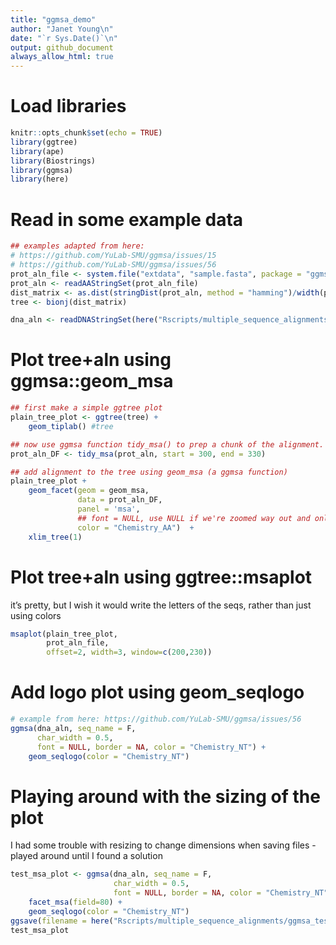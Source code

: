 ```yaml
---
title: "ggmsa_demo"
author: "Janet Young\n"
date: "`r Sys.Date()`\n"
output: github_document
always_allow_html: true
---
```



# Load libraries

```r
knitr::opts_chunk$set(echo = TRUE)
library(ggtree)
library(ape)
library(Biostrings)
library(ggmsa)
library(here)
```

# Read in some example data
```r
## examples adapted from here:
# https://github.com/YuLab-SMU/ggmsa/issues/15
# https://github.com/YuLab-SMU/ggmsa/issues/56
prot_aln_file <- system.file("extdata", "sample.fasta", package = "ggmsa")
prot_aln <- readAAStringSet(prot_aln_file)
dist_matrix <- as.dist(stringDist(prot_aln, method = "hamming")/width(prot_aln)[1])
tree <- bionj(dist_matrix)

dna_aln <- readDNAStringSet(here("Rscripts/multiple_sequence_alignments/ggmsa_tests_example_for_github.fa"))
```

# Plot tree+aln using ggmsa::geom_msa

```r
## first make a simple ggtree plot
plain_tree_plot <- ggtree(tree) + 
    geom_tiplab() #tree

## now use ggmsa function tidy_msa() to prep a chunk of the alignment. This returns a data.frame, three columns: seqname, position and amino acid
prot_aln_DF <- tidy_msa(prot_aln, start = 300, end = 330)  

## add alignment to the tree using geom_msa (a ggmsa function)
plain_tree_plot + 
    geom_facet(geom = geom_msa, 
               data = prot_aln_DF,
               panel = 'msa', 
               ## font = NULL, use NULL if we're zoomed way out and only want to show colors
               color = "Chemistry_AA")  +
    xlim_tree(1)
```

# Plot tree+aln using ggtree::msaplot

it's pretty, but I wish it would write the letters of the seqs, rather than just using colors

```r
msaplot(plain_tree_plot,
        prot_aln_file,
        offset=2, width=3, window=c(200,230))
```


# Add logo plot using geom_seqlogo

```r
# example from here: https://github.com/YuLab-SMU/ggmsa/issues/56
ggmsa(dna_aln, seq_name = F,
      char_width = 0.5,
      font = NULL, border = NA, color = "Chemistry_NT") +
    geom_seqlogo(color = "Chemistry_NT")
```

# Playing around with the sizing of the plot

I had some trouble with resizing to change dimensions when saving files - played around until I found a solution

```r
test_msa_plot <- ggmsa(dna_aln, seq_name = F,
                       char_width = 0.5,
                       font = NULL, border = NA, color = "Chemistry_NT") +
    facet_msa(field=80) +
    geom_seqlogo(color = "Chemistry_NT")
ggsave(filename = here("Rscripts/multiple_sequence_alignments/ggmsa_testPlot.pdf"), plot=test_msa_plot, height=3, width=11)
test_msa_plot
```

